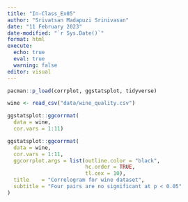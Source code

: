 ```yaml
---
title: "In-Class_Ex05"
author: "Srivatsan Madapuzi Srinivasan"
date: "11 February 2023"
date-modified: "`r Sys.Date()`"
format: html
execute: 
  echo: true
  eval: true
  warning: false
editor: visual
---
```


```r
pacman::p_load(corrplot, ggstatsplot, tidyverse)
```

```r
wine <- read_csv("data/wine_quality.csv")
```

```r
ggstatsplot::ggcorrmat(
  data = wine, 
  cor.vars = 1:11)
```

```r
ggstatsplot::ggcorrmat(
  data = wine, 
  cor.vars = 1:11,
  ggcorrplot.args = list(outline.color = "black", 
                         hc.order = TRUE,
                         tl.cex = 10),
  title    = "Correlogram for wine dataset",
  subtitle = "Four pairs are no significant at p < 0.05"
)
```
